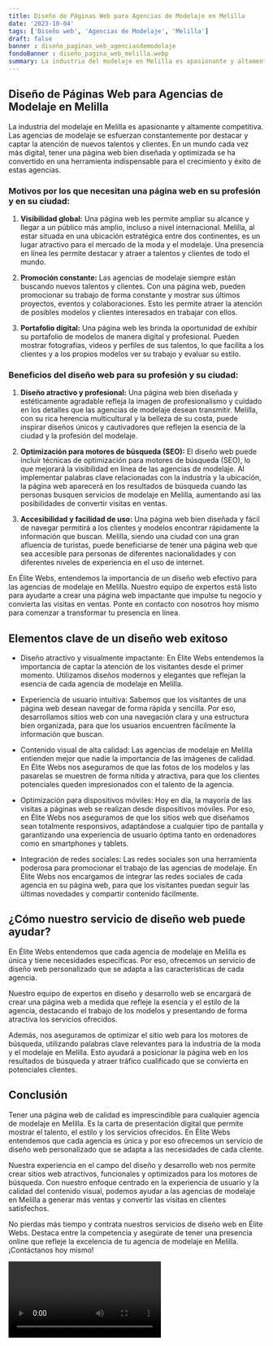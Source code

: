 ```yaml
---
title: Diseño de Páginas Web para Agencias de Modelaje en Melilla
date: '2023-10-04'
tags: ['Diseño web', 'Agencias de Modelaje', 'Melilla']
draft: false
banner : diseño_paginas_web_agenciasdemodelaje
fondoBanner : diseño_pagina_web_melilla.webp
summary: La industria del modelaje en Melilla es apasionante y altamente competitiva. Las agencias de modelaje se esfuerzan constantemente por destacar y captar la atención de nuevos talentos y clientes. En un mundo cada vez más digital, tener una página web bien diseñada y optimizada se ha convertido en una herramienta indispensable para el crecimiento y éxito de estas agencias.
---
```


## Diseño de Páginas Web para Agencias de Modelaje en Melilla 

La industria del modelaje en Melilla es apasionante y altamente competitiva. Las agencias de modelaje se esfuerzan constantemente por destacar y captar la atención de nuevos talentos y clientes. En un mundo cada vez más digital, tener una página web bien diseñada y optimizada se ha convertido en una herramienta indispensable para el crecimiento y éxito de estas agencias.

### Motivos por los que necesitan una página web en su profesión y en su ciudad:

1. **Visibilidad global:** Una página web les permite ampliar su alcance y llegar a un público más amplio, incluso a nivel internacional. Melilla, al estar situada en una ubicación estratégica entre dos continentes, es un lugar atractivo para el mercado de la moda y el modelaje. Una presencia en línea les permite destacar y atraer a talentos y clientes de todo el mundo.

2. **Promoción constante:** Las agencias de modelaje siempre están buscando nuevos talentos y clientes. Con una página web, pueden promocionar su trabajo de forma constante y mostrar sus últimos proyectos, eventos y colaboraciones. Esto les permite atraer la atención de posibles modelos y clientes interesados en trabajar con ellos.

3. **Portafolio digital:** Una página web les brinda la oportunidad de exhibir su portafolio de modelos de manera digital y profesional. Pueden mostrar fotografías, videos y perfiles de sus talentos, lo que facilita a los clientes y a los propios modelos ver su trabajo y evaluar su estilo.

### Beneficios del diseño web para su profesión y su ciudad:

1. **Diseño atractivo y profesional:** Una página web bien diseñada y estéticamente agradable refleja la imagen de profesionalismo y cuidado en los detalles que las agencias de modelaje desean transmitir. Melilla, con su rica herencia multicultural y la belleza de su costa, puede inspirar diseños únicos y cautivadores que reflejen la esencia de la ciudad y la profesión del modelaje.

2. **Optimización para motores de búsqueda (SEO):** El diseño web puede incluir técnicas de optimización para motores de búsqueda (SEO), lo que mejorará la visibilidad en línea de las agencias de modelaje. Al implementar palabras clave relacionadas con la industria y la ubicación, la página web aparecerá en los resultados de búsqueda cuando las personas busquen servicios de modelaje en Melilla, aumentando así las posibilidades de convertir visitas en ventas.

3. **Accesibilidad y facilidad de uso:** Una página web bien diseñada y fácil de navegar permitirá a los clientes y modelos encontrar rápidamente la información que buscan. Melilla, siendo una ciudad con una gran afluencia de turistas, puede beneficiarse de tener una página web que sea accesible para personas de diferentes nacionalidades y con diferentes niveles de experiencia en el uso de internet.

En Élite Webs, entendemos la importancia de un diseño web efectivo para las agencias de modelaje en Melilla. Nuestro equipo de expertos está listo para ayudarte a crear una página web impactante que impulse tu negocio y convierta las visitas en ventas. Ponte en contacto con nosotros hoy mismo para comenzar a transformar tu presencia en línea.

<GifSeo />

<Cta />

## Elementos clave de un diseño web exitoso

- Diseño atractivo y visualmente impactante: En Élite Webs entendemos la importancia de captar la atención de los visitantes desde el primer momento. Utilizamos diseños modernos y elegantes que reflejan la esencia de cada agencia de modelaje en Melilla.

- Experiencia de usuario intuitiva: Sabemos que los visitantes de una página web desean navegar de forma rápida y sencilla. Por eso, desarrollamos sitios web con una navegación clara y una estructura bien organizada, para que los usuarios encuentren fácilmente la información que buscan.

- Contenido visual de alta calidad: Las agencias de modelaje en Melilla entienden mejor que nadie la importancia de las imágenes de calidad. En Élite Webs nos aseguramos de que las fotos de los modelos y las pasarelas se muestren de forma nítida y atractiva, para que los clientes potenciales queden impresionados con el talento de la agencia.

- Optimización para dispositivos móviles: Hoy en día, la mayoría de las visitas a páginas web se realizan desde dispositivos móviles. Por eso, en Élite Webs nos aseguramos de que los sitios web que diseñamos sean totalmente responsivos, adaptándose a cualquier tipo de pantalla y garantizando una experiencia de usuario óptima tanto en ordenadores como en smartphones y tablets.

- Integración de redes sociales: Las redes sociales son una herramienta poderosa para promocionar el trabajo de las agencias de modelaje. En Élite Webs nos encargamos de integrar las redes sociales de cada agencia en su página web, para que los visitantes puedan seguir las últimas novedades y compartir contenido fácilmente.

## ¿Cómo nuestro servicio de diseño web puede ayudar?

En Élite Webs entendemos que cada agencia de modelaje en Melilla es única y tiene necesidades específicas. Por eso, ofrecemos un servicio de diseño web personalizado que se adapta a las características de cada agencia.

Nuestro equipo de expertos en diseño y desarrollo web se encargará de crear una página web a medida que refleje la esencia y el estilo de la agencia, destacando el trabajo de los modelos y presentando de forma atractiva los servicios ofrecidos.

Además, nos aseguramos de optimizar el sitio web para los motores de búsqueda, utilizando palabras clave relevantes para la industria de la moda y el modelaje en Melilla. Esto ayudará a posicionar la página web en los resultados de búsqueda y atraer tráfico cualificado que se convierta en potenciales clientes.

## Conclusión

Tener una página web de calidad es imprescindible para cualquier agencia de modelaje en Melilla. Es la carta de presentación digital que permite mostrar el talento, el estilo y los servicios ofrecidos. En Élite Webs entendemos que cada agencia es única y por eso ofrecemos un servicio de diseño web personalizado que se adapta a las necesidades de cada cliente.

Nuestra experiencia en el campo del diseño y desarrollo web nos permite crear sitios web atractivos, funcionales y optimizados para los motores de búsqueda. Con nuestro enfoque centrado en la experiencia de usuario y la calidad del contenido visual, podemos ayudar a las agencias de modelaje en Melilla a generar más ventas y convertir las visitas en clientes satisfechos.

No pierdas más tiempo y contrata nuestros servicios de diseño web en Élite Webs. Destaca entre la competencia y asegúrate de tener una presencia online que refleje la excelencia de tu agencia de modelaje en Melilla. ¡Contáctanos hoy mismo!

<Video />

<CtaBot job='Agencias de Modelaje' city='Melilla'/>

<Gmaps query='Melilla+españa+maps' />